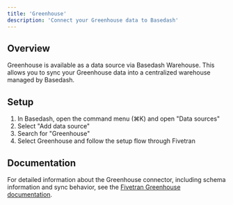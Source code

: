 ```yaml
---
title: 'Greenhouse'
description: 'Connect your Greenhouse data to Basedash'
---
```


## Overview

Greenhouse is available as a data source via Basedash Warehouse. This allows you to sync your Greenhouse data into a centralized warehouse managed by Basedash.

## Setup

1. In Basedash, open the command menu (⌘K) and open "Data sources"
2. Select "Add data source"
3. Search for "Greenhouse"
4. Select Greenhouse and follow the setup flow through Fivetran

## Documentation

For detailed information about the Greenhouse connector, including schema information and sync behavior, see the [Fivetran Greenhouse documentation](https://fivetran.com/docs/connectors/applications/greenhouse).

